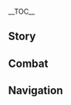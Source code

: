 {{CharacterTabs}}
{{LanguageTabs}}
{{Stub|1={{Meta/VO|rm=1}}}}
__TOC__
==Story==
{{VO/Story
|character           = Neuvillette
|language            = ja
|name                = ヌヴィレット

<!-- Hello -->
|vo_01_01_title      = 初めまして…
|vo_01_01_subtitle   = Hello
|vo_01_01_file       = VO_{language}{character} Hello.ogg
|vo_01_01_tx         = ごきげんよう。私はフォンテーヌの最高審判官&mdash;&mdash;私を呼ぶ際は、姓であるヌヴィレットを使ってくれ…これはわざと君を遠ざけているわけではない。あまり関係が近すぎてしまうと、司法制度の不正を疑われかねないのでね。何か要求があれば、翹英荘から運ばれた水を味わいながら、共に話し合おう&mdash;&mdash;もちろん、法の範囲内に限るが。
|vo_01_01_rm         = 

<!-- Chats -->
|vo_02_01_title      = 世間話·審判
|vo_02_01_subtitle   = Chat: Trials
|vo_02_01_file       = VO_{language}{character} Chat - Trials.ogg
|vo_02_01_tx         = 私は、自身の仕事の価値とフォンテーヌの人々が為すことの意義を認めている。自分の責任を、誇りに思っているのだ。
|vo_02_01_rm         = 
|vo_02_02_title      = 世間話·水の味
|vo_02_02_subtitle   = Chat: Water Tasting
|vo_02_02_file       = VO_{language}{character} Chat - Water Tasting.ogg
|vo_02_02_tx         = 水の味は、実に幽遠な趣を持つ&mdash;&mdash;モンドの水は清く澄んでいて、璃月の水は後味が長く続く。稲妻の水は深みがあり、スメールの水は複雑で、じっくりと舌で味わう必要があるのだ。
|vo_02_02_rm         = 
|vo_02_03_title      = 世間話·メリュジーヌ
|vo_02_03_subtitle   = Chat: [[Melusine]]s
|vo_02_03_file       = VO_{language}{character} Chat - Melusines.ogg
|vo_02_03_tx         = メリュジーヌはフォンテーヌが誇る美しき生命体だ。彼女らとは良い関係を築くといい。決して、傷つけたりしないように。
|vo_02_03_rm         = 

<!-- Weather -->
|vo_03_01_title      = 雨の日…
|vo_03_01_subtitle   = When It Rains
|vo_03_01_file       = VO_{language}{character} When It Rains.ogg
|vo_03_01_tx         = おっと、すまない。これほどの大雨は、君からすると厄介なものだったな…
|vo_03_01_rm         = 
|vo_03_02_title      = 雨上がり…
|vo_03_02_subtitle   = After the Rain
|vo_03_02_file       = VO_{language}{character} After the Rain.ogg
|vo_03_02_tx         = 止んでしまったか…
|vo_03_02_rm         = 
|vo_03_03_title      = 雷の日…
|vo_03_03_subtitle   = When Thunder Strikes
|vo_03_03_quest      = Cataclysm's Quickening
|vo_03_03_file       = VO_{language}{character} When Thunder Strikes.ogg
|vo_03_03_tx         = たしか君たちの間には、青天の霹靂という言葉があったか？私からすれば、今がそのような感覚だ。
|vo_03_03_rm         = 
|vo_03_04_title      = 雪の日…
|vo_03_04_subtitle   = When It Snows
|vo_03_04_file       = VO_{language}{character} When It Snows.ogg
|vo_03_04_tx         = 雪とは、元より水の自浄手段だ。しかし人間の行いにより、雪はそう清潔なものではなくなった。口にするのはやめたほうがいい。
|vo_03_04_rm         = 
|vo_03_05_title      = 晴れの日…
|vo_03_05_subtitle   = When the Sun Is Out
|vo_03_05_file       = VO_{language}{character} When the Sun Is Out.ogg
|vo_03_05_tx         = このような天気の日は、室内の窓辺で過ごすのが最適だ。うむ、日差しを堪能しよう。
|vo_03_05_rm         = 
|vo_03_06_title      = 砂漠にいる時…
|vo_03_06_subtitle   = In the Desert
|vo_03_06_file       = VO_{language}{character} In the Desert.ogg
|vo_03_06_tx         = これは…私の抹殺計画の一環か？
|vo_03_06_rm         = 

<!-- Greetings -->
|vo_04_01_title      = おはよう…
|vo_04_01_subtitle   = Good Morning
|vo_04_01_file       = VO_{language}{character} Good Morning.ogg
|vo_04_01_tx         = おはよう。善き一日になることを祈る。
|vo_04_01_rm         = 
|vo_04_02_title      = こんにちは…
|vo_04_02_subtitle   = Good Afternoon
|vo_04_02_file       = VO_{language}{character} Good Afternoon.ogg
|vo_04_02_tx         = ごきげんよう。紅茶やコーヒーの時間を楽しみにしていることだろう。かくいう私もだ。
|vo_04_02_rm         = 
|vo_04_03_title      = こんばんは…
|vo_04_03_subtitle   = Good Evening
|vo_04_03_file       = VO_{language}{character} Good Evening.ogg
|vo_04_03_tx         = こんばんは。今日の君が、胸を痛める出来事に遭遇していないことを祈ろう。
|vo_04_03_rm         = 
|vo_04_04_title      = おやすみ…
|vo_04_04_subtitle   = Good Night
|vo_04_04_file       = VO_{language}{character} Good Night.ogg
|vo_04_04_tx         = おやすみ。私にとって、静かな水面は美しさの表れだ。今宵、夢なき眠りに君が落ちることを祈ろう。如何なる夢のさざ波にも、気持ちを乱されず済むように。
|vo_04_04_rm         = 

<!-- About -->
|vo_05_01_title      = ヌヴィレット自身について·審判
|vo_05_01_subtitle   = About {character}: Trials
|vo_05_01_file       = VO_{language}{character} About {character} - Trials.ogg
|vo_05_01_tx         = 私は何も、熱狂的な審判愛好者ではない。「審判」は私の責務であり、委任された目的なのだ。
|vo_05_01_rm         = 
|vo_05_02_title      = ヌヴィレット自身について·涙を流す水龍
|vo_05_02_subtitle   = About {character}: The Weeping Hydro Dragon
|vo_05_02_friendship = 4
|vo_05_02_file       = VO_{language}{character} About {character} - The Weeping Hydro Dragon.ogg
|vo_05_02_tx         = 君もフォンテーヌのあの民謡を聞いたことがあるのか？はぁ、一体誰から聞き、誰が広めている…いや、何でもない。水龍が泣くことはないと思うがな。彼はただ、大地の心に集う涙とすべての感情に触れ、心を動かされただけだ。
|vo_05_02_rm         = 
|vo_05_03_title      = ヌヴィレット自身について·審判の意味
|vo_05_03_subtitle   = About {character}: The Meaning of Trials
|vo_05_03_quest      = Masquerade of the Guilty
|vo_05_03_file       = VO_{language}{character} About {character} - The Meaning of Trials.ogg
|vo_05_03_tx         = これはすでに議論され尽くしている話題だ。私は自分を人間と無関係な立場に置くつもりはないが…「正義」、「公平」、「平等」、「法律」、これらの概念は互いに等しくあることはできない。水は元より「清きこと水の如し」という本質を持つ。先代水神のエゲリアは、衆生を愛で繋ぎ、平等を実現しようとした。今の神は、平等な「法律」を選んだが、結局は様々な外的要因によって歪められ、すべては「審判」のために&mdash;&mdash;という残念な結果を生んでしまっている。だが、これには他にも理由があるゆえ、非難すべきではないのだが…
|vo_05_03_rm         = 

<!-- About Us -->
|vo_06_01_title      = 見届ける者について…
|vo_06_01_subtitle   = About Us: Witness
|vo_06_01_quest      = Masquerade of the Guilty
|vo_06_01_file       = VO_{language}{character} About Us - Witness.ogg
|vo_06_01_tx         = 君は天地の外の者だ。この倒錯した世界に対する私の審判は、君が見届けるといい。「天父が統べるべきだった国は、今や雉が王座に就いている。すでに錯乱と逸脱に蝕まれし時代&mdash;&mdash;我は天地を正すために生まれた」。
|vo_06_01_rm         = 
|vo_06_02_title      = 人間界について…
|vo_06_02_subtitle   = About Us: The Human World
|vo_06_02_quest      = Masquerade of the Guilty
|vo_06_02_friendship = 6
|vo_06_02_file       = VO_{language}{character} About Us - The Human World.ogg
|vo_06_02_tx         = フォンテーヌの民との長き付き合い、そして君との同行…これらにより、私の考えはとうに改まっている。それに、私はもう人の罪を赦した。今ここに君と約束しよう&mdash;&mdash;今後の審判において、決して一般人には危害を加えない。ただ…私と僭主には、未だに清算されていない怨念と、償われていない血の仇がある。
|vo_06_02_rm         = 

<!-- Miscellany I -->
|vo_07_01_title      = 「神の目」について·1
|vo_07_01_subtitle   = About the [[Vision]]: I
|vo_07_01_quest      = Cataclysm's Quickening
|vo_07_01_friendship = 4
|vo_07_01_file       = VO_{language}{character} About the Vision - I.ogg
|vo_07_01_tx         = かつて、危急の事態に備えるためにも、偽のガラス玉を身に付けるようアドバイスされたことがある。正直、その提案は少々不愉快に感じた。自身の力を行使するのに、偽りの仮面で取り繕うなど…だが、神の目を持つ者との長い付き合いで、彼らの「渇望」と「意志」が貴重なものであると、私も理解した。
|vo_07_01_rm         = 
|vo_07_02_title      = 「神の目」について·2
|vo_07_02_subtitle   = About the Vision: II
|vo_07_02_quest      = Cataclysm's Quickening
|vo_07_02_friendship = 4
|vo_07_02_file       = VO_{language}{character} About the Vision - II.ogg
|vo_07_02_tx         = 何？最古の七神でさえ、偽のガラス玉を付けて俗世を歩んでいる者たちがいると…？くくっ…いや失礼、少々取り乱した。あまりにも滑稽だったものでな。
|vo_07_02_rm         = 
|vo_07_03_title      = シェアしたいこと·法律
|vo_07_03_subtitle   = Something to Share: Laws
|vo_07_03_file       = VO_{language}{character} Something to Share - Laws.ogg
|vo_07_03_tx         = 確かにフォンテーヌには、珍しい法律が数多くある。例えば「月始めの三日間は飛行物体を放ってはいけない」、「乾季に座礁した二枚貝はすべて水神のものであり、巻貝は民のものとする」、「ペットの名に『フリーナ』とつけてはいけない」、「食堂やレストランでケチャップのみを食べるのはいけない」、「メリュジーヌに対しては物を指す代名詞ではなく、人を指す『彼女』を使う」…最後の一条は私が推し進めたものだ。
|vo_07_03_rm         = 
|vo_07_04_title      = シェアしたいこと·雨の日
|vo_07_04_subtitle   = Something to Share: Rainy Days
|vo_07_04_file       = VO_{language}{character} Something to Share - Rainy Days.ogg
|vo_07_04_tx         = いつになれば雨を浴びられるのだろうかと&mdash;&mdash;常々そう考えている。おっと、誤解しないでくれ、別にストレスを溜めてはいない。
|vo_07_04_rm         = 
|vo_07_05_title      = 興味のあること·ヴィシャップ
|vo_07_05_subtitle   = Interesting Things: [[Vishaps]]
|vo_07_05_quest      = Cataclysm's Quickening
|vo_07_05_file       = VO_{language}{character} Interesting Things - Vishaps.ogg
|vo_07_05_tx         = あれらは原海と同じ直系であるゆえ、進化に長けている。かつて、龍の間にはこのような風習があった&mdash;&mdash;我らは夭逝した族の血をすすった。月と星の運行が潮汐を乱す時、我ら水族の体内にある水は上へと昇り、逝去した族人の復活を知る。
|vo_07_05_rm         = 
|vo_07_06_title      = 興味のあること·人間
|vo_07_06_subtitle   = Interesting Things: Humans
|vo_07_06_file       = VO_{language}{character} Interesting Things - Humans.ogg
|vo_07_06_tx         = 私の観察からして、人は己と自然を対立させたがる。人も自然の一部だと言う者もいるが、少しばかり真相を知る私からすれば、人間の文明世界とこの星の自然は、共存の道を探す必要があるように思う。
|vo_07_06_rm         = 

<!-- About Others -->
|vo_08_01_title      = 岩の神について…
|vo_08_01_subtitle   = About the [[Geo Archon]]
|vo_08_01_quest      = Masquerade of the Guilty
|vo_08_01_friendship = 6
|vo_08_01_file       = VO_{language}{character} About the Geo Archon.ogg
|vo_08_01_tx         = 私は神々を裁く、これは何者にも変えられない。岩の大権を勝ち取った貴金の神も、当然ながら裁かれる側だ。もし、我らの争いを見たくない者がいたとしても、心配する必要はない。私はまだ、フォンテーヌに居続ける必要がある。その訪れが四百年以上先になることだってあり得るだろう。それに最終的な裁決が、必ずしも武力戦争に繋がるとは限らない。
|vo_08_01_rm         = 
|vo_08_02_title      = 風の神について…
|vo_08_02_subtitle   = About the [[Anemo Archon]]
|vo_08_02_quest      = Masquerade of the Guilty
|vo_08_02_friendship = 6
|vo_08_02_file       = VO_{language}{character} About the Anemo Archon.ogg
|vo_08_02_tx         = たとえ天地がひっくり返ろうとも、七神に対する私の裁きを止めることはできない。そよ風と希望の神は風の大権を得たが、彼もまた審判を受ける必要がある…ほとんどただの酔っぱらいで、もう危険性はない、と？ふむ、まずは会ってみなければな。
|vo_08_02_rm         = 
|vo_08_03_title      = 雷の神について…
|vo_08_03_subtitle   = About the [[Electro Archon]]
|vo_08_03_quest      = Masquerade of the Guilty
|vo_08_03_friendship = 6
|vo_08_03_file       = VO_{language}{character} About the Electro Archon.ogg
|vo_08_03_tx         = 龍の力をすべて取り戻した生き残りとして、たとえ一切の海水が天に逆行させられようとも、私は「誓い」と「責任」を果たさなければならない。鳴神は雷の大権を勝ち取ったゆえ、僭主の列に名を刻むことになる。ふむ…彼女は今、一心浄土に閉じこもっていて、滅多に姿を現さないと？では、数百年後に会いに行ってみるとしよう。
|vo_08_03_rm         = 
|vo_08_04_title      = 草の神について…
|vo_08_04_subtitle   = About the [[Dendro Archon]]
|vo_08_04_quest      = Masquerade of the Guilty
|vo_08_04_friendship = 6
|vo_08_04_file       = VO_{language}{character} About the Dendro Archon.ogg
|vo_08_04_tx         = たとえ将来、彼女を審判する日が訪れようとも、草木の神が持つ責任感は認めよう。この世に完璧な人間や事柄はほぼ存在し得ない。だが、あの神の「傾倒」と「寵愛」は、責任を担う者が前へと進み続けてきたことを証明している。彼女は約五百年もの間、冷遇され続けたと聞いた。彼女が置かれてきた環境は実に遺憾に思う。
|vo_08_04_rm         = 
|vo_08_05_title      = リオセスリについて…
|vo_08_05_subtitle   = About [[Wriothesley]]
|vo_08_05_friendship = 4
|vo_08_05_file       = VO_{language}{character} About Wriothesley.ogg
|vo_08_05_tx         = リオセスリ殿は確かに信頼に足る男だ。そして彼の肩書きと名誉は、いずれも私が与えたものになる。彼の話術と出世への策に、私がまんまと嵌ったと思っているのではないか？だが稲妻には…「言わぬが花」ということわざがある。
|vo_08_05_rm         = 
|vo_08_06_title      = クロリンデについて…
|vo_08_06_subtitle   = About [[Clorinde]]
|vo_08_06_friendship = 4
|vo_08_06_file       = VO_{language}{character} About Clorinde.ogg
|vo_08_06_tx         = その卓越した実力によって、クロリンデは現在いる決闘代理人の中で頂点に立つ存在となった。彼女はファントムハンターの後継者であり、彼女がいることで法廷の正義はより確固たるものになる。そして、彼女は見た目よりも些か人情を重んじるタイプだ。
|vo_08_06_rm         = 
|vo_08_07_title      = リネとリネットについて…
|vo_08_07_subtitle   = About [[Lyney]] and [[Lynette]]
|vo_08_07_friendship = 4
|vo_08_07_file       = VO_{language}{character} About Lyney and Lynette.ogg
|vo_08_07_tx         = あの公演はとても愉しませてもらった、君もそうだろう？あれがリネ君とリネット君が魅せるマジックの世界だ&mdash;&mdash;驚くほどすべてがまやかしではあるが、信じる心を持てば如何なることも叶ってしまう。
|vo_08_07_rm         = 
|vo_08_08_title      = シグウィンについて…
|vo_08_08_subtitle   = About [[Sigewinne]]
|vo_08_08_friendship = 4
|vo_08_08_file       = VO_{language}{character} About Sigewinne.ogg
|vo_08_08_tx         = シグウィンは息災だろうか。もし仮にあの子が虐げられるようなことがあれば、リオセスリ殿を必ず街まで呼び、事の真相を問い詰めよう。あの子はとてもナイーブで、とても優しい。この前帰ってきた時には、写真を手にしながら「ナタの水だけど、またレビューを聞かせて」と言ってくれた…あの子の次の休みまで、あと何日待てばいいのだろうか。
|vo_08_08_rm         = 
|vo_08_09_title      = フリーナについて…
|vo_08_09_subtitle   = About [[Furina]]
|vo_08_09_quest      = Masquerade of the Guilty
|vo_08_09_friendship = 4
|vo_08_09_file       = VO_{language}{character} About Furina.ogg
|vo_08_09_tx         = 今こうして、彼女の「公演」はついに幕を閉じた。「パフォーマンス」とは想像から生み出されるものだが、フリーナはそれをもってして自らの責務を果たしたのだ…臆病な者が狂気を用いて自らを勇敢にする&mdash;&mdash;今まで実にご苦労であった。<br>機会があれば、彼女の舞台に拍手を送りたい…うむ、機会が出来次第、そうするとしよう。
|vo_08_09_rm         = 
|vo_08_10_title      = ナヴィアについて…
|vo_08_10_subtitle   = About [[Navia]]
|vo_08_10_quest      = As Light Rain Falls Without Reason
|vo_08_10_friendship = 4
|vo_08_10_file       = VO_{language}{character} About Navia.ogg
|vo_08_10_tx         = このようなことを言うのは忍びないが…あの時、意図せず彼女の怒りを買ってしまったことや、彼女の謝罪を受け入れたこと、それから私がいま抱いている罪悪感、それらすべてが遠くのものであるように感じるのだ&mdash;&mdash;まるで湖の底に沈み、そこから星空を眺めているかのようにな…私はそのようなつもりは毛頭なかったし、埋め合わせの機会がそう滅多に巡ってこないことも重々承知している。感情は水とは異なり、すぐに修復し、落ち着きを取り戻せるものではないからな。
|vo_08_10_rm         = 
|vo_08_11_title      = 炎の神について…
|vo_08_11_subtitle   = About the [[Mavuika|Pyro Archon]]
|vo_08_11_quest      = Incandescent Ode of Resurrection
|vo_08_11_friendship = 4
|vo_08_11_file       = VO_{language}{character} About the Pyro Archon.ogg
|vo_08_11_tx         = ルールと意志の伝承によりアビスを撃退したことは、称賛に値する快挙だ。しかし、その力が龍族から奪ったものであるという罪から逃れることはできない。だが、大戦を終えたばかりのナタに今すぐ赴く必要もなかろう。ん？文献によると、あの戦いは正式な決闘とみなされるべきだと？それに、シュバランケも被害者の血筋に優しく接したと？訳の分からない理屈だが、一理ありそうだな…
|vo_08_11_rm         =

<!-- More About -->
|vo_09_01_title      = ヌヴィレットを知る·1
|vo_09_01_subtitle   = More About {character}: I
|vo_09_01_file       = VO_{language}{character} More About {character} - 01.ogg
|vo_09_01_tx         = 他人との個人的な付き合いや、必要なプロセスから外れた協力は極力避けるようにしている。だが、君の人柄は信頼に足るものであり、フォンテーヌの勢力と何の由縁もない。喜んで同行させてもらおう。
|vo_09_01_rm         = 
|vo_09_02_title      = ヌヴィレットを知る·2
|vo_09_02_subtitle   = More About {character}: II
|vo_09_02_friendship = 3
|vo_09_02_file       = VO_{language}{character} More About {character} - 02.ogg
|vo_09_02_tx         = これは内々にしか話せず、公にはできない類の考えなのだが…フォンタがこれほどまでに人気を博しているのは、私からすると些か不可解なことなのだ。だが、好きな人がいるのを理解できないわけでもない&mdash;&mdash;水分を補給しながら糖分を摂取できる上に、値段も手頃だからな。
|vo_09_02_rm         = 
|vo_09_03_title      = ヌヴィレットを知る·3
|vo_09_03_subtitle   = More About {character}: III
|vo_09_03_friendship = 4
|vo_09_03_file       = VO_{language}{character} More About {character} - 03.ogg
|vo_09_03_tx         = 最近、ある劇を観た&mdash;&mdash;亡くなった婦人がそのカリスマ性と悪意ある采配を持ってして、まるで振り払うことができない亡霊のように、自分が去った後の豪邸を今なお覆っている&mdash;&mdash;というものだ。役者は申し分なく、ストーリーも非の打ち所がない。そして、この世界の現状について、考えさせられるものであった。
|vo_09_03_rm         = 
|vo_09_04_title      = ヌヴィレットを知る·4
|vo_09_04_subtitle   = More About {character}: IV
|vo_09_04_friendship = 5
|vo_09_04_file       = VO_{language}{character} More About {character} - 04.ogg
|vo_09_04_tx         = 諸事情により、フォンテーヌを離れた回数は指で数えられるほどしかない。それゆえ、私が味わった名水は世界各地のものでありながら、いずれも自ら現地に足を運んで飲んだものではないのだ。だが、それぞれの飲み水が持つ微妙な味の違いは、無論区別できる…ん？ここまで言っても、まだ私を信じないと？私は最高審判官だ、嘘はつかん。
|vo_09_04_rm         = 
|vo_09_05_title      = ヌヴィレットを知る·5
|vo_09_05_subtitle   = More About {character}: V
|vo_09_05_friendship = 6
|vo_09_05_file       = VO_{language}{character} More About {character} - 05.ogg
|vo_09_05_tx         = 座った時に裾を踏んだり、たまに髪が乱れたり、背もたれに寄りかかると椅子の装飾に頭が引っかかったりなど…しばし、困ったことに遭遇する。だが、最高審判官の威厳を保つために、このような身なりをしているのだ。ゆえに、それがもたらす煩わしさにも耐えなければならない。そして、この世の大半がその道理に通じている&mdash;&mdash;身分を受け入れ、それに耐え、理解し、共存していく…私はまさにそうしてきた。
|vo_09_05_rm         = 

<!-- Miscellany II -->
|vo_10_01_title      = ヌヴィレットの趣味…
|vo_10_01_subtitle   = {character}'s Hobbies
|vo_10_01_file       = VO_{language}{character} Hobbies.ogg
|vo_10_01_tx         = 水を味わうことは、一種の学問と言える。炎元素で熱した水の味は自然界において最も標準となる味であり、木炭で煮沸した水は田畑の味がする。同様に、氷元素で処理した水は平淡な清冽さを持つ。これはスネージナヤの積氷が溶けた水とは、全く異なるものだ。
|vo_10_01_rm         = 
|vo_10_02_title      = ヌヴィレットの悩み…
|vo_10_02_subtitle   = {character}'s Troubles
|vo_10_02_friendship = 4
|vo_10_02_file       = VO_{language}{character} Troubles.ogg
|vo_10_02_tx         = 雨の日に傘を差さないのは、些かおかしく映るだろうか…
|vo_10_02_rm         = 
|vo_10_03_title      = 好きな食べ物…
|vo_10_03_subtitle   = Favorite Food
|vo_10_03_file       = VO_{language}{character} Favorite Food.ogg
|vo_10_03_tx         = 動物は何も食わずに数日生きられるが、水となると話は違う。どんな美食であろうとも、清く澄んだ水に敵うことはない。ゆえに、二番目に好んでいるものは汁気の多い食べ物だ。
|vo_10_03_rm         = 
|vo_10_04_title      = 嫌いな食べ物…
|vo_10_04_subtitle   = Least Favorite Food
|vo_10_04_file       = VO_{language}{character} Least Favorite Food.ogg
|vo_10_04_tx         = 揚げ物や、タレを付けずに焼いたものをなぜ口にできる？取り分けその中でも、スメールのデーツナンは名指しで批判したいくらいだ。胃に乾燥剤を詰め込むのと同じようなものではないか。
|vo_10_04_rm         = 

<!-- Receiving a Gift -->
|vo_11_01_title      = 贈り物を受け取る·1
|vo_11_01_subtitle   = Receiving a Gift: I
|vo_11_01_file       = VO_{language}{character} Receiving a Gift - 01.ogg
|vo_11_01_tx         = 美味だ。料理において最も重要なのは溢れ出る汁気。それも、良く調理されているようだ。
|vo_11_01_rm         = 
|vo_11_02_title      = 贈り物を受け取る·2
|vo_11_02_subtitle   = Receiving a Gift: II
|vo_11_02_file       = VO_{language}{character} Receiving a Gift - 02.ogg
|vo_11_02_tx         = 悪くない試みだ。ただ、もう少し出汁を加え、脂を抜けばより良くなるだろう。
|vo_11_02_rm         = 
|vo_11_03_title      = 贈り物を受け取る·3
|vo_11_03_subtitle   = Receiving a Gift: III
|vo_11_03_file       = VO_{language}{character} Receiving a Gift - 03.ogg
|vo_11_03_tx         = 少しパサパサしすぎている。汁気に欠ける料理は、料理人の気持ちも味わうことができない。
|vo_11_03_rm         = 

<!-- Birthday -->
|vo_12_01_title      = 誕生日…
|vo_12_01_subtitle   = Birthday
|vo_12_01_file       = VO_{language}{character} Birthday.ogg
|vo_12_01_tx         = ふむ、今日は君の誕生日か、おめでとう。雨が降るかどうか分からないが…何とかしよう。
|vo_12_01_rm         = 

<!-- Feelings About Ascension -->
|vo_13_01_title      = 突破した感想·起
|vo_13_01_subtitle   = Feelings About Ascension: Intro
|vo_13_01_ascension  = 1
|vo_13_01_file       = VO_{language}{character} Feelings About Ascension - 01.ogg
|vo_13_01_tx         = 少し慣れてきた。君の動きに合わせよう。
|vo_13_01_rm         = 
|vo_13_02_title      = 突破した感想·承
|vo_13_02_subtitle   = Feelings About Ascension: Building Up
|vo_13_02_ascension  = 2
|vo_13_02_file       = VO_{language}{character} Feelings About Ascension - 02.ogg
|vo_13_02_tx         = 君がこうも簡単に危機に陥るとは…どうやら、真の力を発揮せねばならないようだ。
|vo_13_02_rm         = 
|vo_13_03_title      = 突破した感想·転
|vo_13_03_subtitle   = Feelings About Ascension: Climax
|vo_13_03_ascension  = 4
|vo_13_03_file       = VO_{language}{character} Feelings About Ascension - 03.ogg
|vo_13_03_tx         = 君の実力がこれほどのものだったとはな。私も本気を出さなければついて行けないようだ。
|vo_13_03_rm         = 
|vo_13_04_title      = 突破した感想·結
|vo_13_04_subtitle   = Feelings About Ascension: Conclusion
|vo_13_04_ascension  = 6
|vo_13_04_file       = VO_{language}{character} Feelings About Ascension - 04.ogg
|vo_13_04_tx         = 七つの大権の一角を、僭主から取り戻した姿が本来の私だ。この身は既に「完全なる龍」であり、他の神々に審判を下すのに十分な存在となった。私の運命は、高天に座す僭位の王を裁くことになる。だがそれまでは、この力を君に貸しておくとしよう。
|vo_13_04_rm         = 
|vo_13_04_tl         = 
}}

==Combat==
{{Combat VO
|character           = Neuvillette
|language            = ja

<!-- Elemental Skill -->
|skill_1_tx          = 静粛に！
|skill_1_rm          = Seishuku ni!
|skill_2_tx          = 頭を垂れろ。
|skill_2_rm          = Koube wo tarero.
|skill_3_tx          = 騒ぐな。
|skill_3_rm          = Sawaguna.

<!-- Elemental Burst -->
|burst_1_tx          = 海よ、私は帰ってきた。
|burst_1_rm          = Umi yo, watashi wa kaette-kita.
|burst_2_tx          = 泡沫となるがいい。
|burst_2_rm          = Houmatsu to naru ga ii.
|burst_3_tx          = 高き者を、私は蔑む。
|burst_3_rm          = Takaki mono wo, watashi wa sagesumu.

<!-- Sprint Start -->
|sprint-s_1_file     = Sprint Start 01,Sprint Start 02,Sprint Start 03

<!-- Deploying Wind Glider -->
|glider_1_file       = Deploying Wind Glider 01,Deploying Wind Glider 02,Deploying Wind Glider 03

<!-- Opening Treasure Chest -->
|chest_1_tx          = 主なきそれを初めて見つけたのが君であれば、それは君のものだ。うむ…法律上、問題はない。
|chest_1_rm          = Aruji naki sore wo hajimete mitsuketa no ga kimi de areba, sore wa kimi no mono da. Umu... Houritsu-jou, mondai wa nai.
|chest_2_tx          = 悪くない代物か？少なくとも、開けた瞬間の期待感は、心地良いものだったのだろう。
|chest_2_rm          = Warukunai shiromono ka? Sukunakutomo, aketa shunkan no kitaikan wa, kokochiyoi mono datta no darou.
|chest_3_tx          = 口約束ですまないが、これを君に譲渡しよう。
|chest_3_rm          = Kuchi-yakusoku de sumanai ga, kore wo kimi ni jouto shiyou.

<!-- Low HP -->
|low-hp_1_tx         = 差し支えない、心配無用だ。
|low-hp_1_rm         = Sashitsukaenai, shinpai-muyou da.
|low-hp_2_tx         = リスクは上がっているが、支障ない。
|low-hp_2_rm         = Risuku wa agatteiru ga, shishou nai.
|low-hp_3_tx         = ふんっ、服が傷んだか。
|low-hp_3_rm         = Fun', fuku ga itanda ka.

<!-- Ally Low HP -->
|ally-low-hp_1_tx    = ここは私に。
|ally-low-hp_1_rm    = Koko wa watashi ni.
|ally-low-hp_2_tx    = 君は先に休むといい。
|ally-low-hp_2_rm    = Kimi wa saki ni yasumu to ii.

<!-- Fallen -->
|fallen_1_tx         = 潮が再び満ちる時、私は帰ってくる…
|fallen_1_rm         = Shio ga futatabi michiru toki, watashi wa kaette-kuru...
|fallen_2_tx         = 見えた…私が誕生する前の、温かな海が…
|fallen_2_rm         = Mieta... Watashi ga tanjou suru mae no, atataka-na umi ga...
|fallen_3_tx         = 全てが…静寂に…
|fallen_3_rm         = Subete ga... seijaku ni...

<!-- Light Hit Taken -->
|hit-l_1_file        = Light Hit Taken 01,Light Hit Taken 02,Light Hit Taken 03,Light Hit Taken 04,Light Hit Taken 05,Light Hit Taken 06

<!-- Heavy Hit Taken -->
|hit-h_1_tx          = そう来るか…
|hit-h_1_rm          = Sou kuru ka...
|hit-h_2_tx          = 油断した。
|hit-h_2_rm          = Yudan shita.
|hit-h_3_file        = Heavy Hit Taken 03,Heavy Hit Taken 04,Heavy Hit Taken 05,Heavy Hit Taken 06

<!-- Joining Party -->
|join_1_tx           = 同行の招待に…うむ、感謝しよう。
|join_1_rm           = Doukou no shoutai ni... Umu, kansha shiyou.
|join_2_tx           = 喜んで。
|join_2_rm           = Yorokonde.
|join_3_tx           = 共に少し、水辺を歩こう。
|join_3_rm           = Tomo ni sukoshi, mizube wo arukou.

<!-- Character Idles -->
|idle_1_file         = 

<!-- Light Attack -->
|atk-l_1_file        = Light Attack 01,Light Attack 02,Light Attack 03,Light Attack 04,Light Attack 05,Light Attack 06,Light Attack 07

<!-- Mid Attack -->
|atk-m_1_file        = Mid Attack 01,Mid Attack 02,Mid Attack 03

<!-- Heavy Attack -->
|atk-h_1_file        = Heavy Attack 01,Heavy Attack 02,Heavy Attack 03

<!-- Climbing -->
|climb_1_file        = Climbing 01,Climbing 02,Climbing 03

<!-- Climbing Breath -->
|climb-b_1_file      = Climbing Breath 01,Climbing Breath 02,Climbing Breath 03

<!-- Jumping -->
|jump_1_file         = Jumping 01,Jumping 02,Jumping 03,Jumping 04,Jumping 05
}}

==Navigation==
{{Character Navbox|VO-JA}}
